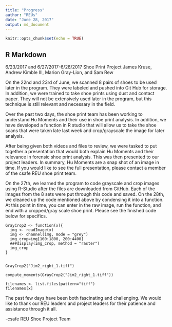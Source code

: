 ```yaml
---
title: "Progress"
author: "REUs"
date: "June 28, 2017"
output: md_document
---
```


```r
knitr::opts_chunk$set(echo = TRUE)
```

## R Markdown

6/23/2017 and 6/27/2017-6/28/2017
Shoe Print Project
James Kruse, Andrew Kimble III, Marion Gray-Lion, and Sam Rew

   On the 22nd and 23rd of June, we scanned 8 pairs of shoes to be used later in the program. They were labeled and pushed into Git Hub for storage. In addition, we were trained to take shoe prints using dust and contact paper. They will not be extensively used later in the program, but this technique is still relevant and necessary in the field.  
   
 Over the past two days, the shoe print team has been working to understand Hu Moments and their use in shoe print analysis. In addition, we have developed a function in R studio that will allow us to take the shoe scans that were taken late last week and crop/grayscale the image for later analysis.
 
   After being given both videos and files to review, we were tasked to put together a presentation that would both explain Hu Moments and their relevance in forensic shoe print analysis. This was then presented to our project leaders. In summary, Hu Moments are a snap shot of an image in time. If you would like to see the full presentation, please contact a member of the csafe REU shoe print team.
   
   On the 27th, we learned the program to code grayscale and crop images using R-Studio after the files are downloaded from GitHub. Each of the images from the 8 sets were put through this code and saved. On the 28th, we cleaned up the code mentioned above by condensing it into a function. At this point in time, you can enter in the raw image, run the function, and end with a cropped/gray scale shoe print. Please see the finished code below for specifics. 

```
GrayCrop2 <- function(x){
  img <- readImage(x) 
  img <- channel(img, mode = "grey") 
  img_crop=img[160:1800, 200:4400]
  ###display(img_crop, method = "raster")
  img_crop
}


GrayCrop2("Jim2_right_1.tiff")

compute_moments(GrayCrop2("Jim2_right_1.tiff"))

filenames <- list.files(pattern="tiff")
filenames[x]
```

The past few days have been both fascinating and challenging. We would like to thank our REU leaders and project leaders for their patience and assistance through it all. 

-csafe REU Shoe Project Team
